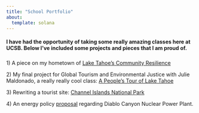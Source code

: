 ```yaml
---
title: "School Portfolio"
about: 
  template: solana
---
```


#### I have had the opportunity of taking some really amazing classes here at UCSB. Below I've included some projects and pieces that I am proud of.

##### 

1\) A piece on my hometown of [Lake Tahoe's Community Resilience](https://docs.google.com/document/d/10NFrAOLGazsg9yZgePRdU9STssbWZbVDvZWYpF_tV_Q/edit?usp=sharing)

2\) My final project for Global Tourism and Environmental Justice with Julie Maldonado, a really really cool class: [A People's Tour of Lake Tahoe](https://docs.google.com/document/d/1ErjgiDsPGBZ-2t2b0ERKY2sPHuoM7N_53d-wiUsxno8/edit?usp=sharing)

3\) Rewriting a tourist site: [Channel Islands National Park](https://docs.google.com/document/d/1ItljwZT_8e2JQKGyjZY2lM5QS8zN7Kvs9yWFj3kA_iQ/edit?usp=sharing)

4\) An energy policy [proposal](https://docs.google.com/document/d/1QEvA_243rBTi8wYdCK66iKzfE0saOx7CRZ2QXkA6fN4/edit?usp=sharing) regarding Diablo Canyon Nuclear Power Plant.
